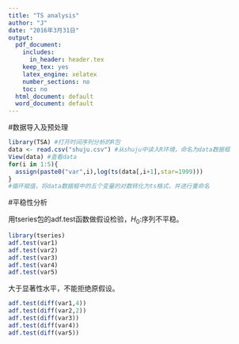 ```yaml
---
title: "TS analysis"
author: "J"
date: "2016年3月31日"
output:
  pdf_document:
    includes:
      in_header: header.tex 
    keep_tex: yes
    latex_engine: xelatex
    number_sections: no
    toc: no
  html_document: default
  word_document: default
---
```


#数据导入及预处理
```r
library(TSA) #打开时间序列分析的R包
data <- read.csv("shuju.csv") #从shuju中读入R环境，命名为data数据框
View(data) #查看data
for(i in 1:5){
  assign(paste0("var",i),log(ts(data[,i+1],star=1999)))
}
#循环赋值，将data数据框中的五个变量的对数转化为ts格式，并进行重命名
```
#平稳性分析

用tseries包的adf.test函数做假设检验，$H_0$:序列不平稳。
```r
library(tseries)
adf.test(var1)
adf.test(var2)
adf.test(var3)
adf.test(var4)
adf.test(var5)
```
大于显著性水平，不能拒绝原假设。
```r
adf.test(diff(var1,4))
adf.test(diff(var2,2))
adf.test(diff(var3))
adf.test(diff(var4))
adf.test(diff(var5))
```

